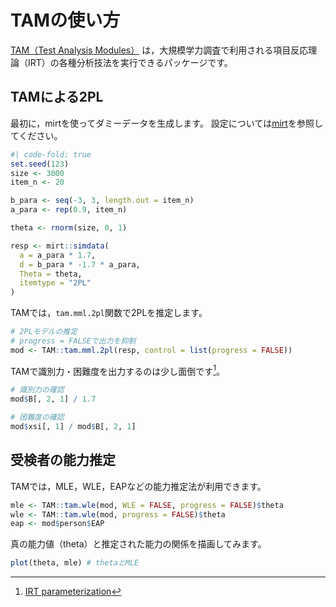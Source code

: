 # TAMの使い方

[TAM（Test Analysis Modules）](https://cran.r-project.org/web/packages/TAM/index.html) は，大規模学力調査で利用される項目反応理論（IRT）の各種分析技法を実行できるパッケージです。


## TAMによる2PL

最初に，mirtを使ってダミーデータを生成します。
設定については[mirt](irt_mirt.qmd#ダミーデータの生成)を参照してください。

```r
#| code-fold: true
set.seed(123)
size <- 3000
item_n <- 20

b_para <- seq(-3, 3, length.out = item_n)
a_para <- rep(0.9, item_n)

theta <- rnorm(size, 0, 1)

resp <- mirt::simdata(
  a = a_para * 1.7,
  d = b_para * -1.7 * a_para,
  Theta = theta,
  itemtype = "2PL"
)
```

TAMでは，`tam.mml.2pl`関数で2PLを推定します。

```r
# 2PLモデルの推定
# progress = FALSEで出力を抑制
mod <- TAM::tam.mml.2pl(resp, control = list(progress = FALSE))
```

TAMで識別力・困難度を出力するのは少し面倒です[^1]。

[^1]: [IRT parameterization](https://embracingheterogeneity.github.io/website/01a_LR.html#the-tam-version)

```r
# 識別力の確認
mod$B[, 2, 1] / 1.7

# 困難度の確認
mod$xsi[, 1] / mod$B[, 2, 1]
```

## 受検者の能力推定
TAMでは，MLE，WLE，EAPなどの能力推定法が利用できます。

```r
mle <- TAM::tam.wle(mod, WLE = FALSE, progress = FALSE)$theta
wle <- TAM::tam.wle(mod, progress = FALSE)$theta
eap <- mod$person$EAP
```

真の能力値（theta）と推定された能力の関係を描画してみます。
```r
plot(theta, mle) # thetaとMLE
```

